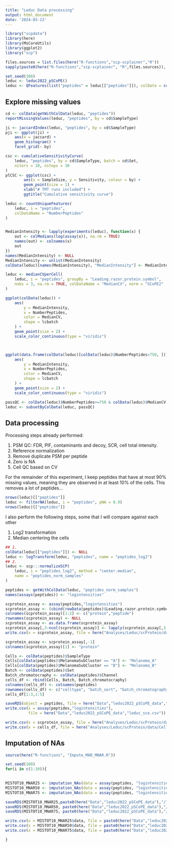 ```yaml
---
title: "Leduc Data processing"
output: html_document
date: '2024-03-13'
---
```



```r
library("scpdata")
library(here)
library(MsCoreUtils)
library(ggplot2)
library("scp")

files.sources = list.files(here("R-functions","scp-scplainer","R"))
sapply(paste0(here("R-functions","scp-scplainer", "R",files.sources)), source)

```


```r
set.seed(100)
leduc <- leduc2022_pSCoPE()
leduc <- QFeatures(list("peptides" = leduc[["peptides"]]), colData = colData(leduc))
```

## Explore missing values

```r
cd <- colData(getWithColData(leduc, "peptides"))
reportMissingValues(leduc, "peptides", by = cd$SampleType)
```

```r
ji <- jaccardIndex(leduc, "peptides", by = cd$SampleType)
pji <- ggplot(ji) +
    aes(x = jaccard) +
    geom_histogram() +
    facet_grid(~ by)
```

```r
csc <- cumulativeSensitivityCurve(
    leduc, "peptides", by = cd$SampleType, batch = cd$Set,
    niters = 10, nsteps = 30
)
plCSC <- ggplot(csc) +
        aes(x = SampleSize, y = Sensitivity, colour = by) +
        geom_point(size = 1) +
        xlab("# TMT runs included") +
        ggtitle("Cumulative sensitivity curve")

```


```r
leduc <- countUniqueFeatures(
    leduc, i = "peptides",
    colDataName = "NumberPeptides"
)


MedianIntensity <- lapply(experiments(leduc), function(x) {
    out <- colMedians(log(assay(x)), na.rm = TRUE)
    names(out) <- colnames(x)
    out
})
names(MedianIntensity) <- NULL
MedianIntensity <- unlist(MedianIntensity)
colData(leduc)[names(MedianIntensity), "MedianIntensity"] <- MedianIntensity

leduc <- medianCVperCell(
    leduc, i = "peptides", groupBy = "Leading.razor.protein.symbol",
    nobs = 3, na.rm = TRUE, colDataName = "MedianCV", norm = "SCoPE2"
)
```


```r
ggplot(colData(leduc)) +
    aes(
        y = MedianIntensity,
        x = NumberPeptides,
        color = MedianCV,
        shape = lcbatch
    ) +
    geom_point(size = 2) +
    scale_color_continuous(type = "viridis")



ggplot(data.frame(colData(leduc)[colData(leduc)$NumberPeptides>750, ])) +
    aes(
        y = MedianIntensity,
        x = NumberPeptides,
        color = MedianCV,
        shape = lcbatch
    ) +
    geom_point(size = 2) +
    scale_color_continuous(type = "viridis")
```
```r
passQC <- colData(leduc)$NumberPeptides>=750 & colData(leduc)$MedianCV < 0.5
leduc <- subsetByColData(leduc, passQC)

```
## Data processing

Processing steps already performed: 

1. PSM QC: FDR, PIF, contaminants and decoy, SCR, cell total intensity.
2. Reference normalization
3. Remove duplicate PSM per peptide
4. Zero is NA
5. Cell QC based on CV

For the remainder of this experiment, I keep peptides that have 
at most 90% missing values, meaning they are observed in at least 10%
of the cells. This removes a lot of peptides...

```r
nrows(leduc)[["peptides"]]
leduc <- filterNA(leduc, i = "peptides", pNA = 0.9)
nrows(leduc)[["peptides"]]
```

I also perform the following steps, some that I will compare against 
each other

1. Log2 transformation
2. Median centering the cells

```r
## 1.
colData(leduc[["peptides"]]) <- NULL
leduc <- logTransform(leduc, "peptides", name = "peptides_log2")
## 2.
leduc <- scp:::normalizeSCP(
    leduc, i = "peptides_log2", method = "center.median",
    name = "peptides_norm_samples"
)
```


```r
peptides <- getWithColData(leduc, "peptides_norm_samples")
names(assays(peptides)) <- "logintensities"
```


```r
scprotein_assay <- assay(peptides,"logintensities")
scprotein_assay <- (cbind(rowData(peptides)$Leading.razor.protein.symbol,rownames(scprotein_assay), scprotein_assay))
colnames(scprotein_assay)[1:2] <- c("protein","peptide")
rownames(scprotein_assay) <- NULL
scprotein_assay <- as.data.frame(scprotein_assay)
scprotein_assay[,3:ncol(scprotein_assay)] <- lapply(scprotein_assay[,3:ncol(scprotein_assay)], as.numeric)
write.csv(x = scprotein_assay, file = here("Analyses/Leduc/scProtein/data/Peptides-raw-train1.csv"), row.names = F)

scprotein_assay <- scprotein_assay[,-1]
colnames(scprotein_assay)[1] <- "protein"

Cells <- colData(peptides)$SampleType
Cells[colData(peptides)$MelanomaSubCluster == "A"] <- "Melanoma_A"
Cells[colData(peptides)$MelanomaSubCluster == "B"] <- "Melanoma_B"
Batch <- colData(peptides)$Set
Batch_chromatocraphy <- colData(peptides)$Channel
cells_df <- rbind(Cells, Batch, Batch_chromatocraphy)
colnames(cells_df) <- colnames(peptides)
rownames(cells_df) <- c("celltype", "batch_sort", "batch_chromatography")
cells_df[1:3,1:5]
```




```r
saveRDS(object = peptides, file = here("Data","leduc2022_pSCoPE_data","leduc_sce.RDS"))
write.csv(x = assay(peptides,"logintensities"), 
          file = here("Data","leduc2022_pSCoPE_data","leduc_sce.csv"))

write.csv(x = scprotein_assay, file = here("Analyses/Leduc/scProtein/data/Peptides-raw.csv"), row.names = F)
write.csv(x = cells_df, file = here("Analyses/Leduc/scProtein/data/Cells.csv"))

```


## Imputation of NAs

```r
source(here("R-functions", "Impute_MAR_MNAR.R"))
```




```r

set.seed(100)
for(i in c(1:10)){
  

MISTOT10_MNAR25 <- imputation_NAs(data = assay(peptides, "logintensities"), MISTOT = 0.1, MNAR = 0.25)
MISTOT10_MNAR50 <- imputation_NAs(data = assay(peptides, "logintensities"), MISTOT = 0.1, MNAR = 0.50)
MISTOT10_MNAR75 <- imputation_NAs(data = assay(peptides, "logintensities"), MISTOT = 0.1, MNAR = 0.75)

saveRDS(MISTOT10_MNAR25,paste0(here("Data","leduc2022_pSCoPE_data"),"/leduc_MISTOT10_MNAR25_", i, ".RDS"))
saveRDS(MISTOT10_MNAR50, paste0(here("Data","leduc2022_pSCoPE_data"),"/leduc_MISTOT10_MNAR50_", i, ".RDS"))
saveRDS(MISTOT10_MNAR75, paste0(here("Data","leduc2022_pSCoPE_data"),"/leduc_MISTOT10_MNAR75_", i, ".RDS"))

write.csv(x = MISTOT10_MNAR25$data, file = paste0(here("Data","leduc2022_pSCoPE_data"),"/leduc_MISTOT10_MNAR25_", i, ".csv"))
write.csv(x = MISTOT10_MNAR50$data, file = paste0(here("Data","leduc2022_pSCoPE_data"),"/leduc_MISTOT10_MNAR50_", i, ".csv"))
write.csv(x = MISTOT10_MNAR75$data, file = paste0(here("Data","leduc2022_pSCoPE_data"),"/leduc_MISTOT10_MNAR75_", i, ".csv"))

}
```
